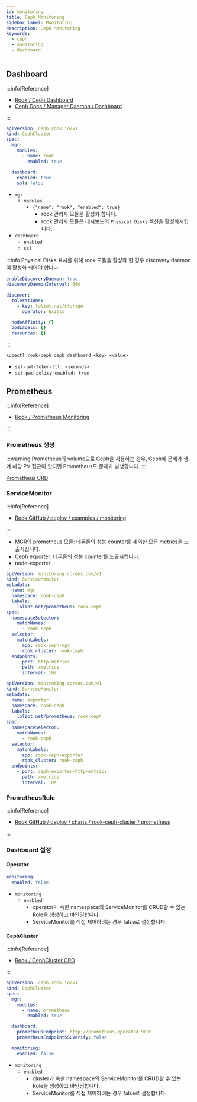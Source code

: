 ```yaml
---
id: monitoring
title: Ceph Monitoring
sidebar_label: Monitoring
description: Ceph Monitoring
keywords:
  - ceph
  - monitoring
  - dashboard
---
```


## Dashboard

:::info[Reference]

- [Rook / Ceph Dashboard](https://rook.io/docs/rook/latest/Storage-Configuration/Monitoring/ceph-dashboard/)
- [Ceph Docs / Manager Daemon / Dashboard](https://docs.ceph.com/en/latest/mgr/dashboard/)

:::

```yaml
apiVersion: ceph.rook.io/v1
kind: CephCluster
spec:
  mgr:
    modules:
      - name: rook
        enabled: true

  dashboard:
    enabled: true
    ssl: false
```

- `mgr`
  - `modules`
    - `{"name": "rook", "enabled": true}`
      - rook 관리자 모듈을 활성화 합니다.
      - rook 관리자 모듈은 대시보드의 `Physical Disks` 섹션을 활성화시킵니다.
- `dashboard`
  - `enabled`
  - `ssl`

:::info
Physical Disks 표시를 위해 rook 모듈을 활성화 한 경우 discovery daemon이 활성화 되어야 합니다.

```yaml title="rook-ceph-values.yaml"
enableDiscoveryDaemon: true
discoveryDaemonInterval: 60m

discover:
  tolerations:
    - key: loliot.net/storage
      operator: Exists

  nodeAffinity: {}
  podLabels: {}
  resources: {}
```

:::

```shell
kubectl rook-ceph ceph dashboard <key> <value>
```

- `set-jwt-token-ttl: <seconds>`
- `set-pwd-policy-enabled: true`

## Prometheus

:::info[Reference]

- [Rook / Prometheus Monitoring](https://rook.io/docs/rook/latest/Storage-Configuration/Monitoring/ceph-monitoring/)

:::

### Prometheus 생성

:::warning
Prometheus의 volume으로 Ceph을 사용하는 경우, Ceph에 문제가 생겨 해당 PV 접근이 안되면 Prometheus도 문제가 발생합니다.
:::

[Prometheus CRD](/docs/mlops/monitoring/prometheus/crd/prometheus)

### ServiceMonitor

:::info[Reference]

- [Rook GitHub / deploy / examples / monitoring](https://github.com/rook/rook/tree/master/deploy/examples/monitoring)

:::

- MGR의 prometheus 모듈: 데몬들의 성능 counter를 제외한 모든 metrics을 노출시킵니다.
- Ceph exporter: 데몬들의 성능 counter를 노출시킵니다.
- node-exporter

```yaml
apiVersion: monitoring.coreos.com/v1
kind: ServiceMonitor
metadata:
  name: mgr
  namespace: rook-ceph
  labels:
    loliot.net/prometheus: rook-ceph
spec:
  namespaceSelector:
    matchNames:
      - rook-ceph
  selector:
    matchLabels:
      app: rook-ceph-mgr
      rook_cluster: rook-ceph
  endpoints:
    - port: http-metrics
      path: /metrics
      interval: 10s
```

```yaml
apiVersion: monitoring.coreos.com/v1
kind: ServiceMonitor
metadata:
  name: exporter
  namespace: rook-ceph
  labels:
    loliot.net/prometheus: rook-ceph
spec:
  namespaceSelector:
    matchNames:
      - rook-ceph
  selector:
    matchLabels:
      app: rook-ceph-exporter
      rook_cluster: rook-ceph
  endpoints:
    - port: ceph-exporter-http-metrics
      path: /metrics
      interval: 10s
```

### PrometheusRule

:::info[Reference]

- [Rook GitHub / deploy / charts / rook-ceph-cluster / prometheus](https://github.com/rook/rook/tree/master/deploy/charts/rook-ceph-cluster/prometheus)

:::

### Dashboard 설정

#### Operator

```yaml title="rook-ceph-values.yaml"
monitoring:
  enabled: false
```

- `monitoring`
  - `enabled`
    - operator가 속한 namespace의 ServiceMonitor를 CRUD할 수 있는 Role을 생성하고 바인딩합니다.
    - ServiceMonitor를 직접 제어하려는 경우 false로 설정합니다.

#### CephCluster

:::info[Reference]

- [Rook / CephCluster CRD](https://rook.github.io/docs/rook/latest/CRDs/Cluster/ceph-cluster-crd/)

:::

```yaml
apiVersion: ceph.rook.io/v1
kind: CephCluster
spec:
  mgr:
    modules:
      - name: prometheus
        enabled: true

  dashboard:
    prometheusEndpoint: http://prometheus-operated:9090
    prometheusEndpointSSLVerify: false

  monitoring:
    enabled: false
```

- `monitoring`
  - `enabled`
    - cluster가 속한 namespace의 ServiceMonitor를 CRUD할 수 있는 Role을 생성하고 바인딩합니다.
    - ServiceMonitor를 직접 제어하려는 경우 false로 설정합니다.
